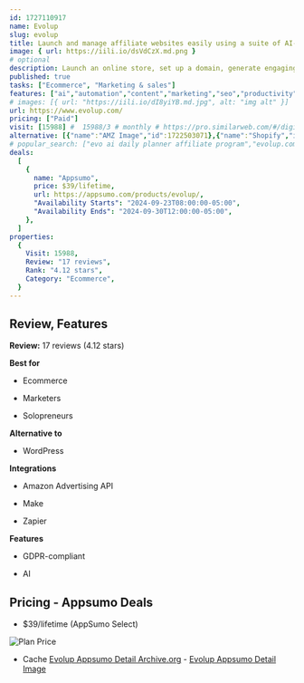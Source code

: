 ```yaml
---
id: 1727110917
name: Evolup
slug: evolup
title: Launch and manage affiliate websites easily using a suite of AI-powered tools
image: { url: https://iili.io/dsVdCzX.md.png }
# optional
description: Launch an online store, set up a domain, generate engaging content, and optimize your site with smart SEO toolsAutomatically import products through the Amazon affiliate programs with synced price, stock, and promotional info
published: true
tasks: ["Ecommerce", "Marketing & sales"]
features: ["ai","automation","content","marketing","seo","productivity","customer support","collaboration"]
# images: [{ url: "https://iili.io/dI8yiYB.md.jpg", alt: "img alt" }]
url: https://www.evolup.com/
pricing: ["Paid"]
visit: [15988] #  15988/3 # monthly # https://pro.similarweb.com/#/digitalsuite/websiteanalysis/home
alternative: [{"name":"AMZ Image","id":1722503071},{"name":"Shopify","id":1722566042},{"name":"NextJSDirectory","id":1723698238},{"name":"Push Lap Growth","id":1724302969}]
# popular_search: ["evo ai daily planner affiliate program","evolup.com affiliate program","evolup","best travel affiliate programs","recurring affiliate programs for pets"]
deals:
  [
    {
      name: "Appsumo",
      price: $39/lifetime,
      url: https://appsumo.com/products/evolup/,
      "Availability Starts": "2024-09-23T08:00:00-05:00",
      "Availability Ends": "2024-09-30T12:00:00-05:00",
    },
  ]
properties:
  {
    Visit: 15988,
    Review: "17 reviews",
    Rank: "4.12 stars",
    Category: "Ecommerce",
  }
---
```


## Review, Features

**Review:** 17 reviews (4.12 stars)

**Best for**

- Ecommerce

- Marketers

- Solopreneurs

**Alternative to**

- WordPress

**Integrations**

- Amazon Advertising API

- Make

- Zapier

**Features**

- GDPR-compliant

- AI

## Pricing - Appsumo Deals

- $39/lifetime (AppSumo Select)

<Img src="https://iili.io/dsV4GiF.png" alt="Plan Price" />

- Cache [Evolup Appsumo Detail Archive.org](https://web.archive.org/web/*/https://appsumo.com/products/evolup/) - [Evolup Appsumo Detail Image](https://iili.io/dsV6Rst.png)
